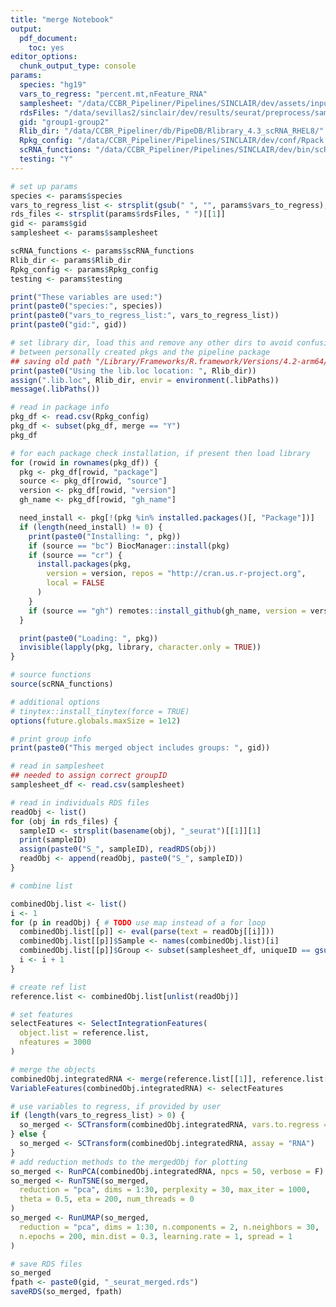 ```yaml
---
title: "merge Notebook"
output:
  pdf_document:
    toc: yes
editor_options:
  chunk_output_type: console
params:
  species: "hg19"
  vars_to_regress: "percent.mt,nFeature_RNA"
  samplesheet: "/data/CCBR_Pipeliner/Pipelines/SINCLAIR/dev/assets/input_manifest_cellranger.csv"
  rdsFiles: "/data/sevillas2/sinclair/dev/results/seurat/preprocess/sample2_seurat_preprocess.rds /data/sevillas2/sinclair/dev/results/seurat/preprocess/sample4_seurat_preprocess.rds"
  gid: "group1-group2"
  Rlib_dir: "/data/CCBR_Pipeliner/db/PipeDB/Rlibrary_4.3_scRNA_RHEL8/"
  Rpkg_config: "/data/CCBR_Pipeliner/Pipelines/SINCLAIR/dev/conf/Rpack.config"
  scRNA_functions: "/data/CCBR_Pipeliner/Pipelines/SINCLAIR/dev/bin/scRNA_functions.R"
  testing: "Y"
---
```


```r
# set up params
species <- params$species
vars_to_regress_list <- strsplit(gsub(" ", "", params$vars_to_regress), ",")[[1]]
rds_files <- strsplit(params$rdsFiles, " ")[[1]]
gid <- params$gid
samplesheet <- params$samplesheet

scRNA_functions <- params$scRNA_functions
Rlib_dir <- params$Rlib_dir
Rpkg_config <- params$Rpkg_config
testing <- params$testing

print("These variables are used:")
print(paste0("species:", species))
print(paste0("vars_to_regress_list:", vars_to_regress_list))
print(paste0("gid:", gid))
```

```r
# set library dir, load this and remove any other dirs to avoid confusion
# between personally created pkgs and the pipeline package
## saving old path "/Library/Frameworks/R.framework/Versions/4.2-arm64/Resources/library"
print(paste0("Using the lib.loc location: ", Rlib_dir))
assign(".lib.loc", Rlib_dir, envir = environment(.libPaths))
message(.libPaths())

# read in package info
pkg_df <- read.csv(Rpkg_config)
pkg_df <- subset(pkg_df, merge == "Y")
pkg_df

# for each package check installation, if present then load library
for (rowid in rownames(pkg_df)) {
  pkg <- pkg_df[rowid, "package"]
  source <- pkg_df[rowid, "source"]
  version <- pkg_df[rowid, "version"]
  gh_name <- pkg_df[rowid, "gh_name"]

  need_install <- pkg[!(pkg %in% installed.packages()[, "Package"])]
  if (length(need_install) != 0) {
    print(paste0("Installing: ", pkg))
    if (source == "bc") BiocManager::install(pkg)
    if (source == "cr") {
      install.packages(pkg,
        version = version, repos = "http://cran.us.r-project.org",
        local = FALSE
      )
    }
    if (source == "gh") remotes::install_github(gh_name, version = version, local = FALSE)
  }

  print(paste0("Loading: ", pkg))
  invisible(lapply(pkg, library, character.only = TRUE))
}

# source functions
source(scRNA_functions)

# additional options
# tinytex::install_tinytex(force = TRUE)
options(future.globals.maxSize = 1e12)
```

```r
# print group info
print(paste0("This merged object includes groups: ", gid))

# read in samplesheet
## needed to assign correct groupID
samplesheet_df <- read.csv(samplesheet)

# read in individuals RDS files
readObj <- list()
for (obj in rds_files) {
  sampleID <- strsplit(basename(obj), "_seurat")[[1]][1]
  print(sampleID)
  assign(paste0("S_", sampleID), readRDS(obj))
  readObj <- append(readObj, paste0("S_", sampleID))
}

# combine list

combinedObj.list <- list()
i <- 1
for (p in readObj) { # TODO use map instead of a for loop
  combinedObj.list[[p]] <- eval(parse(text = readObj[[i]]))
  combinedObj.list[[p]]$Sample <- names(combinedObj.list)[i]
  combinedObj.list[[p]]$Group <- subset(samplesheet_df, uniqueID == gsub("^S_", "", names(combinedObj.list)[i], "_"))$groupID
  i <- i + 1
}
```

```r
# create ref list
reference.list <- combinedObj.list[unlist(readObj)]

# set features
selectFeatures <- SelectIntegrationFeatures(
  object.list = reference.list,
  nfeatures = 3000
)

# merge the objects
combinedObj.integratedRNA <- merge(reference.list[[1]], reference.list[2:length(reference.list)])
VariableFeatures(combinedObj.integratedRNA) <- selectFeatures
```

```r
# use variables to regress, if provided by user
if (length(vars_to_regress_list) > 0) {
  so_merged <- SCTransform(combinedObj.integratedRNA, vars.to.regress = vars_to_regress_list, assay = "RNA")
} else {
  so_merged <- SCTransform(combinedObj.integratedRNA, assay = "RNA")
}
# add reduction methods to the mergedObj for plotting
so_merged <- RunPCA(combinedObj.integratedRNA, npcs = 50, verbose = F)
so_merged <- RunTSNE(so_merged,
  reduction = "pca", dims = 1:30, perplexity = 30, max_iter = 1000,
  theta = 0.5, eta = 200, num_threads = 0
)
so_merged <- RunUMAP(so_merged,
  reduction = "pca", dims = 1:30, n.components = 2, n.neighbors = 30,
  n.epochs = 200, min.dist = 0.3, learning.rate = 1, spread = 1
)
```

```r
# save RDS files
so_merged
fpath <- paste0(gid, "_seurat_merged.rds")
saveRDS(so_merged, fpath)
```
